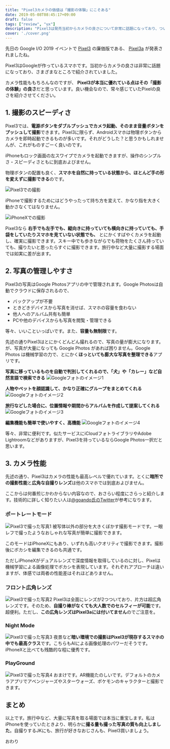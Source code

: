 ```yaml
---
title: "Pixel3カメラの価値は「撮影の体験」にこそある"
date: 2019-05-08T08:45:17+09:00
draft: false
tags: ["review", "ux"]
description: "Pixel3は発売当初からカメラの良さについて非常に話題になっており、ついてさまざまなところで紹介されていました。カメラ性能ももちろんなのですが、Pixel3が本当に優れている点はその「撮影の体験」の良さだと思っています。良い機会なので、常々感じていたPixelの良さを紹介させてください。"
cover: './cover.png'
---
```


先日の Google I/O 2019 イベントで [Pixel3](https://store.google.com/jp/product/pixel_3) の廉価版である、 [Pixel3a](https://store.google.com/jp/product/pixel_3a) が発表されましたね。

<EmbedCard
    url="https://store.google.com/jp/product/pixel_3a"
    img="https://lh3.googleusercontent.com/-Ez9MiTstK6r-Rm8r9VNQmlYCw1qgo5ZgdLlJ5ol1wJqqytdUXd2fW8JoNl8fNSbo6M"
    title="Pixel 3a ＆ Pixel 3a XL - それを実現する携帯電話 - Google Store"
    site="store.google.com" />


Pixel3はGoogleが作っているスマホです。当初からカメラの良さは非常に話題になっており、さまざまなところで紹介されていました。

カメラ性能ももちろんなのですが、 **Pixel3が本当に優れている点はその「撮影の体験」の良さ**だと思っています。良い機会なので、常々感じていたPixelの良さを紹介させてください。

## 1. 撮影のスピーディさ

Pixel3では、**電源ボタンをダブルプッシュでカメラ起動、そのまま音量ボタンをプッシュして撮影**できます。Pixel3に限らず、Androidスマホは物理ボタンからカメラを即時起動できるものが多いです。それがどうした？と思うかもしれませんが、これがものすごーく良いのです。

iPhoneもロック画面の左スワイプでカメラを起動できますが、操作のシンプルさ・スピーディさともに到底およびません。

物理ボタンの配置も良く、**スマホを自然に持っている状態から、ほとんど手の形を変えずに撮影できる**のです。

![Pixel3での撮影](./cameraOn-pixel.jpg)


iPhoneで撮影するためにはどうやったって持ち方を変えて、かなり指を大きく動かさなくてはなりません。

![iPhoneXでの撮影](./cameraOn--iphone.jpg)


Pixel3なら **右手でも左手でも、縦向きに持っていても横向きに持っていても、手袋をしていたりスマホを見ていない状態でも、** とにかくすばやくカメラを起動し、確実に撮影できます。スキー中でも歩きながらでも荷物をたくさん持っていても、撮りたいと思ったらすぐに撮影できます。旅行中など大量に撮影する場面では如実に差が出ます。

## 2. 写真の管理しやすさ

Pixel3の写真はGoogle Photosアプリの中で管理されます。Google Photosは自動でクラウドに保存されるので、

- バックアップが不要
- ときどきデバイスから写真を消せば、スマホの容量を食わない
- 他人へのアルバム共有も簡単
- PCや他のデバイスからも写真を閲覧・管理できる

等々、いいこといっぱいです。また、<b>容量も無制限</b>です。

先述の通りPixel3はとにかくどんどん撮れるので、写真の量が膨大になります。が、写真が大量になっても Google Photos があれば困りません。Google Photos は機械学習の力で、とにかく**ほっといても膨大な写真を整理できる**アプリです。

<b>写真に移っているものを自動で判別してくれるので、「犬」や「カレー」など自然言語で検索できる</b>
![Googleフォトのイメージ1](./googlePhotos--1.jpg)

<b>人物やペットを顔認識して、かなり正確にグループをまとめてくれる</b>
![Googleフォトのイメージ2](./googlePhotos--2.jpg)

<b>旅行などした場合に、位置情報や期間からアルバムを作成して提案してくれる</b>
![Googleフォトのイメージ3](./googlePhotos--3.jpg)

<b>編集機能も簡単で使いやすく、高機能</b>
![Googleフォトのイメージ4](./googlePhotos--4.jpg)

等々、非常に便利です。似たサービスにiCloudフォトライブラリやAdobe Lightroomなどがありますが、Pixel3を持っているならGoogle Photos一択だと思います。

## 3. カメラ性能
先述の通り、Pixel3はカメラの性能も最高レベルで優れています。とくに**暗所での撮影性能**と**広角な自撮りレンズ**は他のスマホでは到底およびません。

ここからは何番煎じかわからない内容なので、おさらい程度にさらっと紹介します。技術的に詳しく知りたい人は[@goando氏のTwitter](https://twitter.com/i/moments/1057656588255674369)が参考になります。

### ポートレートモード
![Pixel3で撮った写真1](./pixel3Photo--1.jpg)
被写体以外の部分を大きくぼかす撮影モードです。一眼レフで撮ったようなおしゃれな写真が簡単に撮影できます。

このモードはiPhoneXにもあり、いずれも高いクオリティで撮影できます。撮影後にボカシを編集できるのも共通です。

ただしiPhoneXがデュアルレンズで深度情報を取得しているのに対し、Pixelは機械学習による画像処理でボカシを表現しています。それぞれアプローチは違いますが、体感では両者の性能差はそれほどありません。

### フロント広角レンズ
![Pixel3で撮った写真2](./pixel3Photo--2.jpg)
Pixel3は全面にレンズが2つついており、片方は超広角レンズです。そのため、**自撮り棒がなくても大人数でのセルフィーが可能**です。超便利。ただし、<b>この広角レンズはPixel3aには付いてません</b>のでご注意を。

### Night Mode
![Pixel3で撮った写真3](./pixel3Photo--3.jpg)
夜景など**暗い環境での撮影はPixel3が現存するスマホの中でも最高クラス**です。こちらもAIによる画像処理のパワーだそうです。iPhoneXと比べても残酷的な程に優秀です。

### PlayGround
![Pixel3で撮った写真4](./pixel3Photo--4.jpg)
おまけです。AR機能たのしいです。デフォルトのカメラアプリでアベンジャーズやスターウォーズ、ポケモンのキャラクターと撮影できます。

## まとめ

以上です。旅行中など、大量に写真を取る場面では本当に重宝します。私はiPhoneを使っていたときより、明らかに**撮る量も撮った写真の質も向上しました**。自撮りするJKにも、旅行が好きなおじさんも、Pixel3買いましょう。

おわり

